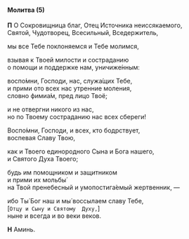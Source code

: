 #### Молитва (5)

**П** О Сокровищница благ, Отец Источника неиссякаемого,  
Святой, Чудотворец, Всесильный, Вседержитель,

мы все Тебе поклоняемся и Тебе молимся,

взывая к Твоей милости и состраданию  
o помощи и поддержке нам, уничиже́нным:

воспо́мни, Господи, нас, служа́щих Тебе,  
и прими ото всех нас утренние моления,  
словно фимиа́м, пред лицо Твоё;

и не отвергни никого из нас,  
но по Твоему состраданию нас всех сбереги!

Воспо́мни, Господи, и всех, кто бодрствует,  
воспевая Славу Твою,

как и Твоего единородного Сына и Бога нашего,  
и Святого Духа Твоего;

будь им помощником и защитником  
и прими их мольбы́  
на Твой пренебесный и умопостига́емый жертвенник, —

ибо Ты́ Бог наш и мы́ воссылаем славу Тебе,  
<R>[</R>`Отцу и Cыну и Cвятому  Духу,`<R>]</R>  
ныне и вcегда и во веки веков.

**Н** Аминь.
